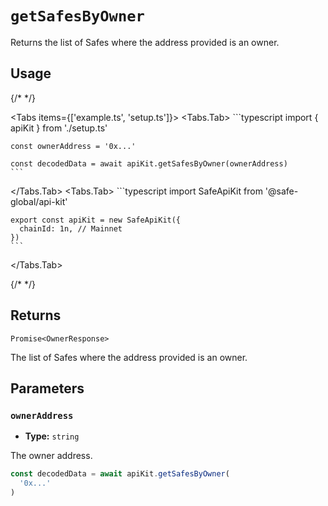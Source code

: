 
# `getSafesByOwner`

Returns the list of Safes where the address provided is an owner.

## Usage

{/* <!-- vale off --> */}

<Tabs items={['example.ts', 'setup.ts']}>
  <Tabs.Tab>
    ```typescript
    import { apiKit } from './setup.ts'

    const ownerAddress = '0x...'

    const decodedData = await apiKit.getSafesByOwner(ownerAddress)
    ```
  </Tabs.Tab>
  <Tabs.Tab>
    ```typescript
    import SafeApiKit from '@safe-global/api-kit'

    export const apiKit = new SafeApiKit({
      chainId: 1n, // Mainnet
    })
    ```
  </Tabs.Tab>
</Tabs>

{/* <!-- vale on --> */}

## Returns

`Promise<OwnerResponse>`

The list of Safes where the address provided is an owner.

## Parameters

### `ownerAddress`

- **Type:** `string`

The owner address.

```typescript focus=2
const decodedData = await apiKit.getSafesByOwner(
  '0x...'
)
```

